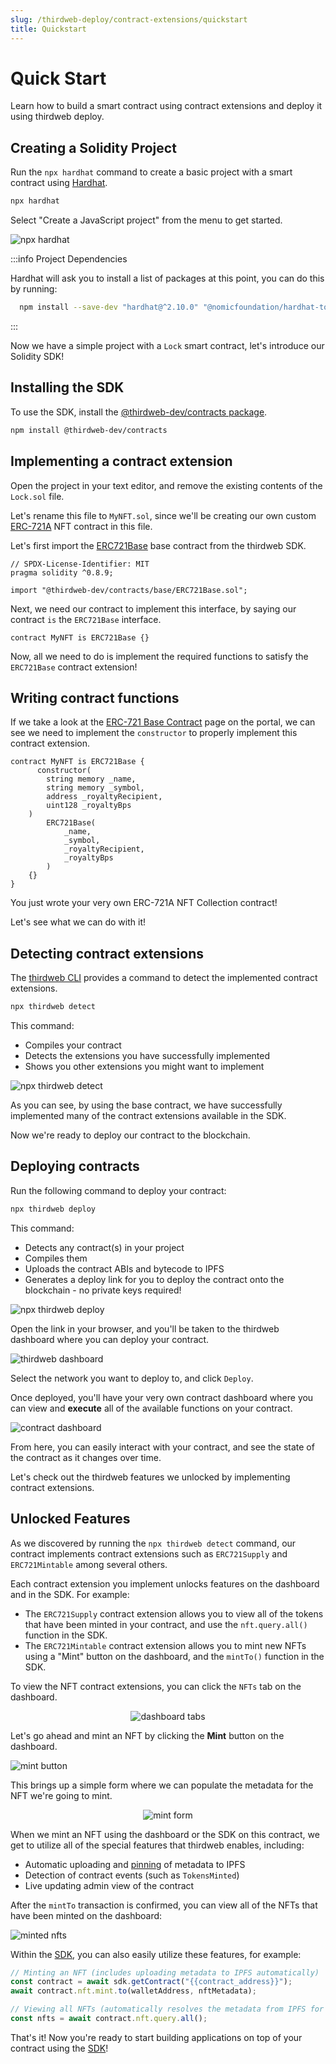 ```yaml
---
slug: /thirdweb-deploy/contract-extensions/quickstart
title: Quickstart
---
```



# Quick Start

Learn how to build a smart contract using contract extensions and deploy it using thirdweb deploy.

## Creating a Solidity Project

Run the `npx hardhat` command to create a basic project with a smart contract using [Hardhat](https://hardhat.org/).

```bash
npx hardhat
```

Select "Create a JavaScript project" from the menu to get started.

![npx hardhat](./assets/npx-hardhat.png)

:::info Project Dependencies

Hardhat will ask you to install a list of packages at this point, you can do this by running:

```bash
  npm install --save-dev "hardhat@^2.10.0" "@nomicfoundation/hardhat-toolbox@^1.0.1"
```

:::

Now we have a simple project with a `Lock` smart contract, let's introduce our Solidity SDK!

## Installing the SDK

To use the SDK, install the [@thirdweb-dev/contracts package](/contracts).

```bash
npm install @thirdweb-dev/contracts
```

## Implementing a contract extension

Open the project in your text editor, and remove the existing contents of the `Lock.sol` file.

Let's rename this file to `MyNFT.sol`, since we'll
be creating our own custom [ERC-721A](https://www.erc721a.org/) NFT contract in this file.

Let's first import the [ERC721Base](/solidity-sdk/base-contracts/erc-721/erc721base)
base contract from the thirdweb SDK.

```solidity
// SPDX-License-Identifier: MIT
pragma solidity ^0.8.9;

import "@thirdweb-dev/contracts/base/ERC721Base.sol";
```

Next, we need our contract to implement this interface, by saying our contract `is` the `ERC721Base` interface.

```solidity
contract MyNFT is ERC721Base {}
```

Now, all we need to do is implement the required functions to satisfy the `ERC721Base` contract extension!

## Writing contract functions

If we take a look at the [ERC-721 Base Contract](/solidity-sdk/base-contracts/erc-721/erc721base#implementing-the-contract-extension) page on the portal,
we can see we need to implement the `constructor` to properly implement this contract extension.

```solidity
contract MyNFT is ERC721Base {
      constructor(
        string memory _name,
        string memory _symbol,
        address _royaltyRecipient,
        uint128 _royaltyBps
    )
        ERC721Base(
            _name,
            _symbol,
            _royaltyRecipient,
            _royaltyBps
        )
    {}
}
```

You just wrote your very own ERC-721A NFT Collection contract!

Let's see what we can do with it!

## Detecting contract extensions

The [thirdweb CLI](/thirdweb-cli) provides a command to detect the implemented contract extensions.

```bash
npx thirdweb detect
```

This command:

- Compiles your contract
- Detects the extensions you have successfully implemented
- Shows you other extensions you might want to implement

![npx thirdweb detect](./assets/thirdweb-detect.png)

As you can see, by using the base contract,
we have successfully implemented many of the contract extensions available in the SDK.

Now we're ready to deploy our contract to the blockchain.

## Deploying contracts

Run the following command to deploy your contract:

```bash
npx thirdweb deploy
```

This command:

- Detects any contract(s) in your project
- Compiles them
- Uploads the contract ABIs and bytecode to IPFS
- Generates a deploy link for you to deploy the contract onto the blockchain - no private keys required!

![npx thirdweb deploy](./assets/deploy.png)

Open the link in your browser, and you'll be taken to the thirdweb dashboard where you can deploy your contract.

![thirdweb dashboard](./assets/dashboard.png)

Select the network you want to deploy to, and click `Deploy`.

Once deployed, you'll have your very own contract dashboard where you can view and **execute** all of the available functions on your contract.

![contract dashboard](./assets/deployed-state.png)

From here, you can easily interact with your contract, and see the state of the contract as it changes over time.

Let's check out the thirdweb features we unlocked by implementing contract extensions.

## Unlocked Features

As we discovered by running the `npx thirdweb detect` command, our
contract implements contract extensions such as `ERC721Supply` and `ERC721Mintable` among several others.

Each contract extension you implement unlocks features on the dashboard and in the SDK. For example:

- The `ERC721Supply` contract extension allows you to view all of the tokens that have been minted in your contract, and use the `nft.query.all()` function in the SDK.
- The `ERC721Mintable` contract extension allows you to mint new NFTs using a "Mint" button on the dashboard, and the `mintTo()` function in the SDK.

To view the NFT contract extensions, you can click the `NFTs` tab on the dashboard.

<div align='center'>

![dashboard tabs](./assets/tabs.png)

</div>

Let's go ahead and mint an NFT by clicking the **Mint** button on the dashboard.

![mint button](./assets/mint-button.png)

This brings up a simple form where we can populate the metadata for the NFT we're going to mint.

<div align='center'>

![mint form](./assets/mint-form.png)

</div>

When we mint an NFT using the dashboard or the SDK on this contract, we get to utilize all of the special features that thirdweb enables, including:

- Automatic uploading and [pinning](/guides/securing-pinning-your-nft-with-ipfs#what-is-pinning) of metadata to IPFS
- Detection of contract events (such as `TokensMinted`)
- Live updating admin view of the contract

After the `mintTo` transaction is confirmed, you can view all of the NFTs that have been minted on the dashboard:

![minted nfts](./assets/minted-nfts.png)

Within the [SDK](/building-web3-apps/setting-up-the-sdk), you can also easily utilize these features, for example:

```javascript
// Minting an NFT (includes uploading metadata to IPFS automatically)
const contract = await sdk.getContract("{{contract_address}}");
await contract.nft.mint.to(walletAddress, nftMetadata);

// Viewing all NFTs (automatically resolves the metadata from IPFS for you)
const nfts = await contract.nft.query.all();
```

That's it! Now you're ready to start building applications on top of your contract using the [SDK](/building-web3-apps/setting-up-the-sdk)!

